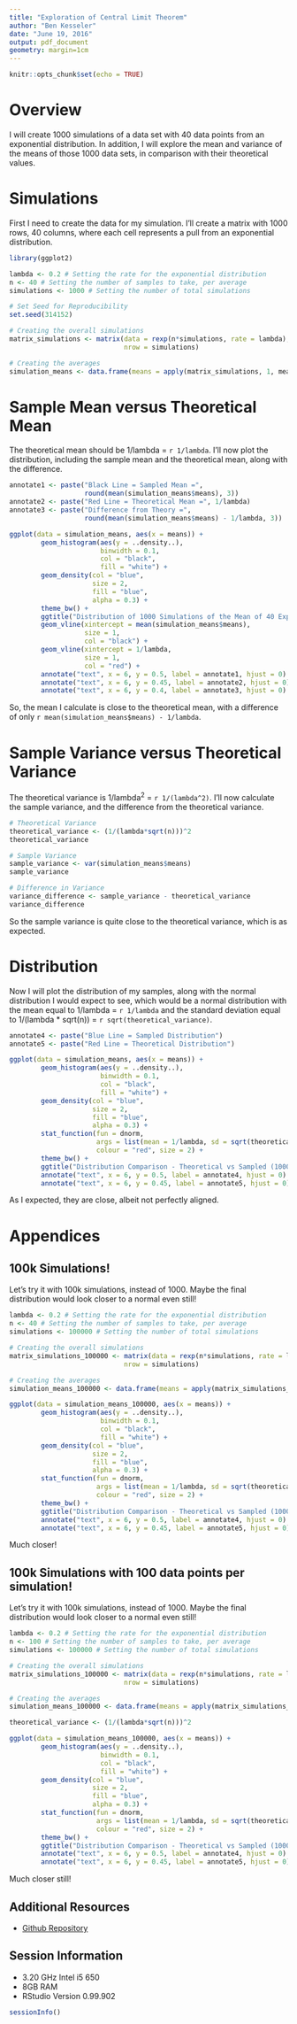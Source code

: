 ```yaml
---
title: "Exploration of Central Limit Theorem"
author: "Ben Kesseler"
date: "June 19, 2016"
output: pdf_document
geometry: margin=1cm
---
```


```r
knitr::opts_chunk$set(echo = TRUE)
```

# Overview

I will create 1000 simulations of a data set with 40 data points from an
exponential distribution. In addition, I will explore the mean and variance of
the means of those 1000 data sets, in comparison with their theoretical values.

# Simulations

First I need to create the data for my simulation. I'll create a matrix with
1000 rows, 40 columns, where each cell represents a pull from an exponential
distribution.

```r
library(ggplot2)
```

```r
lambda <- 0.2 # Setting the rate for the exponential distribution
n <- 40 # Setting the number of samples to take, per average
simulations <- 1000 # Setting the number of total simulations

# Set Seed for Reproducibility
set.seed(314152)

# Creating the overall simulations
matrix_simulations <- matrix(data = rexp(n*simulations, rate = lambda),
                             nrow = simulations)

# Creating the averages
simulation_means <- data.frame(means = apply(matrix_simulations, 1, mean))
```

# Sample Mean versus Theoretical Mean

The theoretical mean should be 1/lambda = `r 1/lambda`. I'll now plot the
distribution, including the sample mean and the theoretical mean, along with
the difference.

```r
annotate1 <- paste("Black Line = Sampled Mean =",
                   round(mean(simulation_means$means), 3))
annotate2 <- paste("Red Line = Theoretical Mean =", 1/lambda)
annotate3 <- paste("Difference from Theory =",
                   round(mean(simulation_means$means) - 1/lambda, 3))

ggplot(data = simulation_means, aes(x = means)) +
        geom_histogram(aes(y = ..density..),
                       binwidth = 0.1,
                       col = "black",
                       fill = "white") + 
        geom_density(col = "blue",
                     size = 2,
                     fill = "blue",
                     alpha = 0.3) + 
        theme_bw() + 
        ggtitle("Distribution of 1000 Simulations of the Mean of 40 Exponential Data Points") +
        geom_vline(xintercept = mean(simulation_means$means),
                   size = 1,
                   col = "black") +
        geom_vline(xintercept = 1/lambda,
                   size = 1,
                   col = "red") +
        annotate("text", x = 6, y = 0.5, label = annotate1, hjust = 0) +
        annotate("text", x = 6, y = 0.45, label = annotate2, hjust = 0) +
        annotate("text", x = 6, y = 0.4, label = annotate3, hjust = 0)
```

So, the mean I calculate is close to the theoretical mean, with a difference of
only `r mean(simulation_means$means) - 1/lambda`.

# Sample Variance versus Theoretical Variance

The theoretical variance is 1/lambda<sup>2</sup> = `r 1/(lambda^2)`. I'll now
calculate the sample variance, and the difference from the theoretical variance.

```r
# Theoretical Variance
theoretical_variance <- (1/(lambda*sqrt(n)))^2
theoretical_variance

# Sample Variance
sample_variance <- var(simulation_means$means)
sample_variance

# Difference in Variance
variance_difference <- sample_variance - theoretical_variance
variance_difference
```

So the sample variance is quite close to the theoretical variance, which is as
expected.

# Distribution

Now I will plot the distribution of my samples, along with the normal 
distribution I would expect to see, which would be a normal distribution with
the mean equal to 1/lambda = `r 1/lambda` and the standard deviation  equal to
1/(lambda * sqrt(n)) = `r sqrt(theoretical_variance)`.

```r
annotate4 <- paste("Blue Line = Sampled Distribution")
annotate5 <- paste("Red Line = Theoretical Distribution")

ggplot(data = simulation_means, aes(x = means)) +
        geom_histogram(aes(y = ..density..),
                       binwidth = 0.1,
                       col = "black",
                       fill = "white") + 
        geom_density(col = "blue",
                     size = 2,
                     fill = "blue",
                     alpha = 0.3) + 
        stat_function(fun = dnorm,
                      args = list(mean = 1/lambda, sd = sqrt(theoretical_variance)),
                      colour = "red", size = 2) +
        theme_bw() + 
        ggtitle("Distribution Comparison - Theoretical vs Sampled (1000 Simulations)") +
        annotate("text", x = 6, y = 0.5, label = annotate4, hjust = 0) +
        annotate("text", x = 6, y = 0.45, label = annotate5, hjust = 0)
```

As I expected, they are close, albeit not perfectly aligned.

\pagebreak

# Appendices

## 100k Simulations!

Let's try it with 100k simulations, instead of 1000. Maybe the final
distribution would look closer to a normal even still!

```r
lambda <- 0.2 # Setting the rate for the exponential distribution
n <- 40 # Setting the number of samples to take, per average
simulations <- 100000 # Setting the number of total simulations

# Creating the overall simulations
matrix_simulations_100000 <- matrix(data = rexp(n*simulations, rate = lambda),
                             nrow = simulations)

# Creating the averages
simulation_means_100000 <- data.frame(means = apply(matrix_simulations_100000, 1, mean))
```

```r
ggplot(data = simulation_means_100000, aes(x = means)) +
        geom_histogram(aes(y = ..density..),
                       binwidth = 0.1,
                       col = "black",
                       fill = "white") + 
        geom_density(col = "blue",
                     size = 2,
                     fill = "blue",
                     alpha = 0.3) + 
        stat_function(fun = dnorm,
                      args = list(mean = 1/lambda, sd = sqrt(theoretical_variance)),
                      colour = "red", size = 2) +
        theme_bw() + 
        ggtitle("Distribution Comparison - Theoretical vs Sampled (100000 Simulations)") +
        annotate("text", x = 6, y = 0.5, label = annotate4, hjust = 0) +
        annotate("text", x = 6, y = 0.45, label = annotate5, hjust = 0)
```

Much closer!

## 100k Simulations with 100 data points per simulation!

Let's try it with 100k simulations, instead of 1000. Maybe the final
distribution would look closer to a normal even still!

```r
lambda <- 0.2 # Setting the rate for the exponential distribution
n <- 100 # Setting the number of samples to take, per average
simulations <- 100000 # Setting the number of total simulations

# Creating the overall simulations
matrix_simulations_100000 <- matrix(data = rexp(n*simulations, rate = lambda),
                             nrow = simulations)

# Creating the averages
simulation_means_100000 <- data.frame(means = apply(matrix_simulations_100000, 1, mean))
```

```r
theoretical_variance <- (1/(lambda*sqrt(n)))^2

ggplot(data = simulation_means_100000, aes(x = means)) +
        geom_histogram(aes(y = ..density..),
                       binwidth = 0.1,
                       col = "black",
                       fill = "white") + 
        geom_density(col = "blue",
                     size = 2,
                     fill = "blue",
                     alpha = 0.3) + 
        stat_function(fun = dnorm,
                      args = list(mean = 1/lambda, sd = sqrt(theoretical_variance)),
                      colour = "red", size = 2) +
        theme_bw() + 
        ggtitle("Distribution Comparison - Theoretical vs Sampled (100000 Simulations, 100pts/Simulation)") +
        annotate("text", x = 6, y = 0.5, label = annotate4, hjust = 0) +
        annotate("text", x = 6, y = 0.45, label = annotate5, hjust = 0)
```

Much closer still!

## Additional Resources

* [Github Repository](https://github.com/bkkesseler/DSS6-Statistical-Inference-Week4)

## Session Information

- 3.20 GHz Intel i5 650
- 8GB RAM
- RStudio Version 0.99.902

```r
sessionInfo()
```